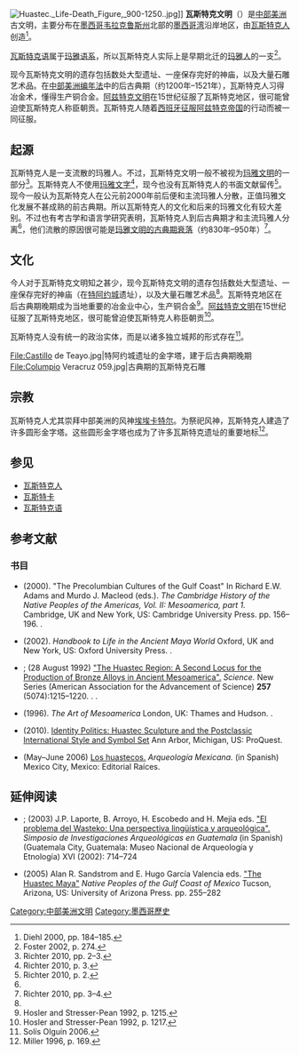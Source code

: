 {{Infobox mesoamerican culture
|name             = 瓦斯特克
|map              = [[Image:Región_Huasteca.png|260px]]
|map_caption      = 瓦斯特克文明的大致分布区域
|language         = [[瓦斯特克语|瓦斯特克语]]
|religion         = 瓦斯特克宗教
|gods             = 瓦斯特克神话
|countries        = {{flag|Mexico}}
|foundation       = 约前2000年
|decline          = 16世纪中期
|cause            = [[西班牙征服阿兹特克帝国|西班牙征服]]
|settlements      = [[萨比尼托|萨比尼托]]（El Sabinito）<br/>[[巴尔孔-德蒙特苏马|巴尔孔-德蒙特苏马]]（Balcon de Montezuma）<br/>[[拉斯弗洛雷斯|拉斯弗洛雷斯]]（Las Flores）<br/>[[塔穆因|塔穆因]]（Tamuin）<br/>[[特阿约城|特阿约城]]（Castillo de Teayo）
}}
[[File:Huastec._Life-Death_Figure,_900-1250..jpg|thumbnail]]]]
'''瓦斯特克文明'''（{{lang-es|Cultura huasteca}}）是[[中部美洲|中部美洲]]古文明，主要分布在[[墨西哥|墨西哥]][[韦拉克鲁斯州|韦拉克鲁斯州]]北部的[[墨西哥湾|墨西哥湾]]沿岸地区，由[[瓦斯特克人|瓦斯特克人]]创造<ref name="Diehl00p184-185">Diehl 2000, pp. 184–185.</ref>。

[[瓦斯特克语|瓦斯特克语]]属于[[玛雅语系|玛雅语系]]，所以瓦斯特克人实际上是早期北迁的[[玛雅人|玛雅人]]的一支<ref>Foster 2002, p. 274.</ref>。

现今瓦斯特克文明的遗存包括数处大型遗址、一座保存完好的神庙，以及大量石雕艺术品。在[[中部美洲编年法|中部美洲编年法]]中的后古典期（约1200年–1521年），瓦斯特克人习得冶金术，懂得生产铜合金。[[阿兹特克文明|阿兹特克文明]]在15世纪征服了瓦斯特克地区，很可能曾迫使瓦斯特克人称臣朝贡。瓦斯特克人随着[[西班牙征服阿兹特克帝国|西班牙征服阿兹特克帝国]]的行动而被一同征服。

== 起源 ==
瓦斯特克人是一支流散的玛雅人。不过，瓦斯特克文明一般不被视为[[玛雅文明|玛雅文明]]的一部分<ref>Richter 2010, pp. 2–3.</ref>。瓦斯特克人不使用[[玛雅文字|玛雅文字]]<ref name="Richter10p3">Richter 2010, p. 3.</ref>，现今也没有瓦斯特克人的书面文献留传<ref>Richter 2010, p. 2.</ref>。现今一般认为瓦斯特克人在公元前2000年前后便和主流玛雅人分散，正值玛雅文化发展不甚成熟的前古典期。所以瓦斯特克人的文化和后来的玛雅文化有较大差别。不过也有考古学和语言学研究表明，瓦斯特克人到后古典期才和主流玛雅人分离<ref name="Richter10p3"/>，他们流散的原因很可能是[[古典期玛雅文明的衰落|玛雅文明的古典期衰落]]（约830年–950年）<ref>Richter 2010, pp. 3–4.</ref>。

== 文化 ==
今人对于瓦斯特克文明知之甚少，现今瓦斯特克文明的遗存包括数处大型遗址、一座保存完好的神庙（在[[特阿约城|特阿约城]]遗址），以及大量石雕艺术品<ref name="Diehl00p184-185"/>。瓦斯特克地区在后古典期晚期成为当地重要的冶金业中心，生产铜合金<ref>Hosler and Stresser-Pean 1992, p. 1215.</ref>。[[阿兹特克文明|阿兹特克文明]]在15世纪征服了瓦斯特克地区，很可能曾迫使瓦斯特克人称臣朝贡<ref name="Hossler&Stresser-Pean92p1217">Hosler and Stresser-Pean 1992, p. 1217.</ref>。

瓦斯特克人没有统一的政治实体，而是以诸多独立城邦的形式存在<ref>Solís Olguín 2006.</ref>。
<gallery mode="packed">
File:Castillo de Teayo.jpg|特阿约城遗址的金字塔，建于后古典期晚期
File:Columpio Veracruz 059.jpg|古典期的瓦斯特克石雕
</gallery>

== 宗教 ==
瓦斯特克人尤其崇拜中部美洲的风神[[埃埃卡特尔|埃埃卡特尔]]。为祭祀风神，瓦斯特克人建造了许多圆形金字塔。这些圆形金字塔也成为了许多瓦斯特克遗址的重要地标<ref>Miller 1996, p. 169.</ref>。

== 参见 ==
* [[瓦斯特克人|瓦斯特克人]]
* [[瓦斯特卡|瓦斯特卡]]
* [[瓦斯特克语|瓦斯特克语]]

==参考文献==
{{reflist}}

===书目===
{{commons category|Huastec}}
{{refbegin}}
*{{aut|Diehl, Richard A.}} (2000). "The Precolumbian Cultures of the Gulf Coast" In Richard E.W. Adams and Murdo J. Macleod (eds.). ''The Cambridge History of the Native Peoples of the Americas, Vol. II: Mesoamerica, part 1.'' Cambridge, UK and New York, US: Cambridge University Press. pp. 156–196. {{ISBN|0-521-65204-9}}. {{OCLC|33359444}}
*{{aut|Foster, Lynn V.}} (2002). ''Handbook to Life in the Ancient Maya World'' Oxford, UK and New York, US: Oxford University Press. {{ISBN|978-0-19-518363-4}}. {{oclc|57319740}}
*{{aut|Hosler, Dorothy}}; {{Aut|Guy Stresser-Pean}} (28 August 1992) [https://www.jstor.org/stable/2880022 "The Huastec Region: A Second Locus for the Production of Bronze Alloys in Ancient Mesoamerica".] {{Wayback|url=https://www.jstor.org/stable/2880022 |date=20200716004116 }} ''Science.'' New Series (American Association for the Advancement of Science) '''257''' (5074):1215–1220. {{ISSN|1095-9203}}. {{jstor|2880022}}. {{oclc|863047799}} {{subscription required}}
*{{aut|Miller, Mary Ellen}} (1996). ''The Art of Mesoamerica'' London, UK: Thames and Hudson. {{ISBN|0-500-20290-7}}. {{oclc|34750687}}
*{{aut|Richter, Kim Nicole}} (2010). [http://gateway.proquest.com/openurl?url_ver=Z39.88-2004&res_dat=xri:pqdiss&rft_val_fmt=info:ofi/fmt:kev:mtx:dissertation&rft_dat=xri:pqdiss:3452025 Identity Politics: Huastec Sculpture and the Postclassic International Style and Symbol Set] Ann Arbor, Michigan, US: ProQuest. {{oclc|714644287}}
*{{aut|Solís Olguín, Felipe}} (May–June 2006) [https://web.archive.org/web/20070205170651/http://www.arqueomex.com/S2N3nDOSIER79.html Los huastecos.] ''Arqueología Mexicana.'' (in Spanish) Mexico City, Mexico: Editorial Raíces.
{{refend}}

==延伸阅读==
{{refbegin}}
*{{aut|Robertson, John}}; {{aut|Stephen Houston}} (2003) J.P. Laporte, B. Arroyo, H. Escobedo and H. Mejía eds. [https://web.archive.org/web/20160303180226/http://www.asociaciontikal.com/pdf/61.02%20-%20Robertson%20y%20Houston%20-%20en%20PDF.pdf "El problema del Wasteko: Una perspectiva lingüística y arqueológica".] ''Simposio de Investigaciones Arqueológicas en Guatemala'' (in Spanish) (Guatemala City, Guatemala: Museo Nacional de Arqueología y Etnología) XVI (2002): 714–724
*{{aut|Ruvalcaba Mercado, Jésus}} (2005) Alan R. Sandstrom and E. Hugo García Valencia eds. [https://books.google.com/books?hl=en&lr=&id=qiqN2ziI_eYC "The Huastec Maya"] {{Wayback|url=https://books.google.com/books?hl=en&lr=&id=qiqN2ziI_eYC |date=20200802103312 }} ''Native Peoples of the Gulf Coast of Mexico'' Tucson, Arizona, US: University of Arizona Press. pp. 255–282 {{ISBN|978-0-8165-2411-2}} {{oclc|58386515}}
{{refend}}
{{authority control}}

[[Category:中部美洲文明|Category:中部美洲文明]]
[[Category:墨西哥歷史|Category:墨西哥歷史]]